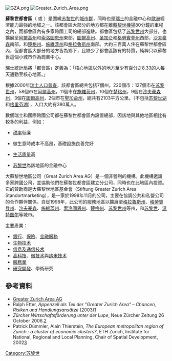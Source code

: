 [[File:GZA.png|thumb]]
[[File:Greater_Zurich_Area.png|thumb]]

'''蘇黎世都會區'''（{{lang-de|Metropolregion Zürich}} 或 {{lang|de|Metropolitanraum Zürich}}）是圍繞[[苏黎世|苏黎世]]的[[城市群|城市群]]，同時也是[[瑞士|瑞士]]的金融中心和[[歐洲|歐洲]]經濟能力最強的地域之一。該都會區大部分的地方都在離[[蘇黎世機場|蘇黎世機場]]80分鐘的車程之內，而都會區內有多家跨國工司的總部進駐。都會區包括了[[苏黎世州|苏黎世州]]大部分，也擴展至[[阿爾高州|阿爾高州]]和[[索洛圖恩州|索洛圖恩州]]東部，[[圖爾高州|圖爾高州]]、[[圣加仑|圣加仑]]和[[格勞賓登州|格勞賓登州]]西部，[[沙夫豪森|沙夫豪森]]南部，和[[楚格州|楚格州]]、[[施維茨州|施維茨州]]和[[格拉魯斯州|格拉魯斯州]]南部。大約三百萬人住在蘇黎世都會區內，但都會區大部分的地方皆為鄉下，且缺少了都會區該有的特質，純粹只以蘇黎世這個小城市作為商業中心。

瑞士統計局將「都會區」定義為：「核心地區以外的地方至少有百分之8.33的人每天通勤至核心地區。」

根據2000年[[瑞士人口普查|瑞士人口普查]]，該都會區總共包括7個州，220個市：127個市在[[苏黎世州|苏黎世州]]，58個市在[[阿爾高州|阿爾高州]]，11個市在[[施維茨州|施維茨州]]，10個在[[楚格州|楚格州]]，9個在[[沙夫豪森州|沙夫豪森州]]，3個在[[圖爾高州|圖爾高州]]，2個市在[[聖加侖州|聖加侖州]]，總共有2103平方公里。（不包括[[苏黎世湖|苏黎世湖]]和[[格里芬湖|格里芬湖]]），人口大約有380萬人。

數個瑞士和國際跨國公司都在蘇黎世都會區內設置總部，因該地與其他地區相比有較多的利益，例如：

*[[税率|税率]]低廉

*做生意時成本不高昂，基礎設施良善完好

*[[生活质量|生活质量]]高

*[[苏黎世|苏黎世]]為該地區的金融中心

大蘇黎世地區公司（Great Zurich Area AG）是一個非營利的機構。此機構邀請多家跨國公司，並協助他們在蘇黎世都會區建立分公司，同時也在此地區內投資。它的贊助商是大蘇黎世地區基金會（Stiftung Greater Zurich Area Standortmarketing），是一家於1998年11月的公司，主要在協調公共和私營公司的合作夥伴關係。自從1998年，此公司的服務地區以擴展至[[格拉魯斯州|格拉魯斯州]]、[[格勞賓登州|格勞賓登州]]、[[沙夫豪森|沙夫豪森]]、[[施維茨州|施維茨州]]、[[索洛圖恩州|索洛圖恩州]]、[[楚格州|楚格州]]、[[苏黎世州|苏黎世州]]等州，和[[苏黎世|苏黎世]]、[[温特图尔|温特图尔]]等城市。

主要產業：
* [[銀行|銀行]]、[[保險|保險]]、[[金融服務|金融服務]]
* [[生物技术|生物技术]]
* [[信息及通信技术|信息及通信技术]]
* [[高科技|高科技]]、[[微技术|微技术]]與[[纳米技术|纳米技术]]
* [[服务|服務業]]
* [[研究開發|研究開發]]、學術研究

==參考資料==
{{commonscat|Metropolregion Zürich}}
<div class="references-small">
*[http://www.greaterzuricharea.ch Greater Zurich Area AG] {{Wayback|url=http://www.greaterzuricharea.ch/ |date=20140518145736 }}
*Ralph Etter, ''Appenzell als Teil der "Greater Zurich Area" – Chancen, Risiken und Handlungsansätze'' (2003)[http://www.ai.ch/de/onlinedienste/publikationen/?action=download&id=20]{{dead link|date=2018年1月 |bot=InternetArchiveBot |fix-attempted=yes }}
*''Zürcher Wirtschaftsförderung unter der Lupe'', Neue Zürcher Zeitung 26 October 2006.[http://www.nzz.ch/dossiers/wirtschaft/arbeit/2006/10/26/zh/articleELIL4.print.html]{{dead link|date=2018年4月 |bot=InternetArchiveBot |fix-attempted=yes }}
*Patrick Dümmler, Alain Thierstein, ''The European metropolitan region of Zurich : a cluster of economic clusters?'', ETH Zurich, Institute for National, Regional and Local Planning, Chair of Spatial Development, 2002[http://e-collection.ethbib.ethz.ch/cgi-bin/show.pl?type=inkonf&nr=125] {{Wayback|url=http://e-collection.ethbib.ethz.ch/cgi-bin/show.pl?type=inkonf&nr=125 |date=20071009172924 }}
</div>
{{coord missing|Switzerland}}

[[Category:苏黎世|Category:苏黎世]]